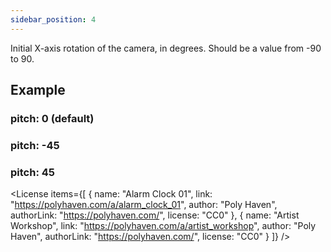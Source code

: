 ```yaml
---
sidebar_position: 4
---
```



<OptionDescriptor type="number" defaultVal="0" />

Initial X-axis rotation of the camera, in degrees.
Should be a value from -90 to 90.

## Example
### pitch: 0 (default)
<View3D src="/egjs-view3d/model/draco/alarm.glb" pitch={0} envmap="/egjs-view3d/texture/artist_workshop_1k.hdr" showExampleCode />

### pitch: -45
<View3D src="/egjs-view3d/model/draco/alarm.glb" pitch={-45} envmap="/egjs-view3d/texture/artist_workshop_1k.hdr" showExampleCode />

### pitch: 45
<View3D src="/egjs-view3d/model/draco/alarm.glb" pitch={45} envmap="/egjs-view3d/texture/artist_workshop_1k.hdr" showExampleCode />

<License items={[
  {
    name: "Alarm Clock 01",
    link: "https://polyhaven.com/a/alarm_clock_01",
    author: "Poly Haven",
    authorLink: "https://polyhaven.com/",
    license: "CC0"
  },
  {
    name: "Artist Workshop",
    link: "https://polyhaven.com/a/artist_workshop",
    author: "Poly Haven",
    authorLink: "https://polyhaven.com/",
    license: "CC0"
  }
]} />
